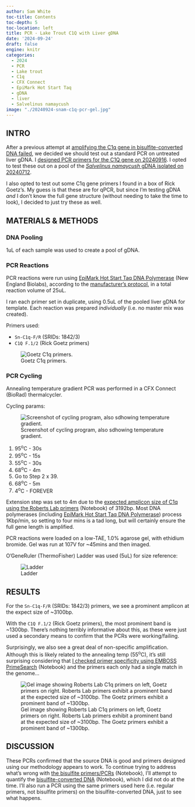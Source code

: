 ```yaml
---
author: Sam White
toc-title: Contents
toc-depth: 5
toc-location: left
title: PCR - Lake Trout C1Q with Liver gDNA
date: '2024-09-24'
draft: false
engine: knitr
categories: 
  - 2024
  - PCR
  - Lake trout
  - C1q
  - CFX Connect
  - EpiMark Hot Start Taq
  - gDNA
  - liver
  - Salvelinus namaycush
image: "./20240924-snam-c1q-pcr-gel.jpg"
---
```

## INTRO

After a previous attempt at [amplifying the C1q gene in bisulfite-converted DNA failed](../2024-09-11-Bisulfite-PCR---Second-Primer-Annealing-Gradient-Test-with-Lake-Trout-Bisulfite-treated-DNA/index.qmd),  we decided we should test out a standard PCR on untreated liver gDNA. I [designed PCR primers for the C1Q gene on 20240916](../2024-09-16-Primer-Design---Lake-Trout-C1q-Gene-Sequencing-Primers-Using-Primer3/index.qmd). I opted to test these out on a pool of the [_Salvelinus namaycush_ gDNA isolated on 20240712](../2024-07-12-DNA-Isolation-and-Quantification---Lake-Trout-Liver/index.qmd).

I also opted to test out some C1q gene primers I found in a box of Rick Goetz's. My guess is that these are for qPCR, but since I'm testing gDNA _and_ I don't know the full gene structure (without needing to take the time to look), I decided to just try these as well.



## MATERIALS & METHODS

### DNA Pooling

1uL of each sample was used to create a pool of gDNA.

### PCR Reactions

PCR reactions were run using [EpiMark Hot Start Taq DNA Polymerase](https://www.neb.com/en-us/products/m0490-epimark-hot-start-taq-dna-polymerase) (New England Biolabs), according to the [manufacturer's protocol](https://www.neb.com/en-us/protocols/2012/09/25/epimark-hot-start-taq-dna-polymerase-guidelines-for-pcr-reactions-m0490), in a total reaction volume of 25uL.

I ran each primer set in duplicate, using 0.5uL of the pooled liver gDNA for template. Each reaction was prepared _individually_ (i.e. no master mix was created).

Primers used:

- `Sn-C1q-F/R` (SRIDs: 1842/3)
- `C1Q F.1/2` (Rick Goetz primers)

![Goetz C1q primers.](./20240924-snam-goetz-c1q-primers.jpg){#fig-goetz-C1q-primers fig-alt="Goetz C1q primers." .lightbox}


### PCR Cycling

Annealing temperature gradient PCR was performed in a CFX Connect (BioRad) thermalcycler.

Cycling params:


![Screenshot of cycling program, also sdhowing temperature gradient.](./20240924-snam-c1q-pcr.png){#fig-PCR-parameters fig-alt="PCR cycling parameters."}


1. 95<sup>o</sup>C - 30s
2. 95<sup>o</sup>C - 15s
3. 55<sup>o</sup>C - 30s
4. 68<sup>o</sup>C - 4m
5. Go to Step 2 x 39.
6. 68<sup>o</sup>C - 5m
7. 4<sup>o</sup>C - FOREVER

::: {.callout-tip}
Extension step was set to 4m due to the [expected amplicon size of C1q using the Roberts Lab primers](../2024-09-16-Primer-Design---Lake-Trout-C1q-Gene-Sequencing-Primers-Using-Primer3/index.qmd) (Notebook) of 3192bp. Most DNA polymerases (including [EpiMark Hot Start Taq DNA Polymerase](https://www.neb.com/en-us/products/m0490-epimark-hot-start-taq-dna-polymerase)) process 1Kbp/min, so setting to four mins is a tad long, but will certainly ensure the full gene length is amplified.
:::

PCR reactions were loaded on a low-TAE, 1.0% agarose gel, with ethidium bromide. Gel was run at 107V for ~45mins and then imaged.

O'GeneRuler (ThermoFisher) Ladder was used (5uL) for size reference:

![Ladder](../../../images/ogene-ruler.jpeg){#fig-ladder fig-alt="O'GeneRuler" .lightbox}

## RESULTS

For the `Sn-C1q-F/R` (SRIDs: 1842/3) primers, we see a prominent amplicon at the expect size of ~3100bp.

With the `C1Q F.1/2` (Rick Goetz primers), the most prominent band is ~1300bp. There's nothing terribly informative about this, as these were just used a secondary means to confirm that the PCRs were working/failing.

Surprisingly, we also see a great deal of non-specific amplification. Although this is likely related to the annealing temp (55<sup>o</sup>C), it's still surprising considering that [I checked primer specificity using EMBOSS PrimeSearch](https://robertslab.github.io/sams-notebook/posts/2024/2024-09-16-Primer-Design---Lake-Trout-C1q-Gene-Sequencing-Primers-Using-Primer3/#check-primer-matches) (Notebook) and the primers each only had a single match in the genome...


![Gel image showing Roberts Lab C1q primers on left, Goetz primers on right. Roberts Lab primers exhibit a prominent band at the expected size of ~3100bp. The Goetz primers exhibit a prominent band of ~1300bp.](./20240924-snam-c1q-pcr-gel.jpg){#fig-gel-image fig-alt="Gel image showing Roberts Lab C1q primers on left, Goetz primers on right. Roberts Lab primers exhibit a prominent band at the expected size of ~3100bp. The Goetz primers exhibit a prominent band of ~1300bp." .lightbox}

## DISCUSSION

These PCRs confirmed that the source DNA is good and primers designed using our methodology appears to work. To continue trying to address what's wrong with [the bisulfite primers/PCRs](../2024-09-11-Bisulfite-PCR---Second-Primer-Annealing-Gradient-Test-with-Lake-Trout-Bisulfite-treated-DNA/index.qmd) (Notebook), I'll attempt to quantify the [bisulfite-converted DNA](../2024-08-13-Bisulfite-Conversion---Lake-Trout-gDNA-Using-EZ-DNA-Methylation-Lightning-Kit/index.qmd) (Notebook), which I did not do at the time. I'll also run a PCR using the same primers used here (i.e. regular primers, not bisulfite primers) on the bisulfite-converted DNA, just to see what happens.